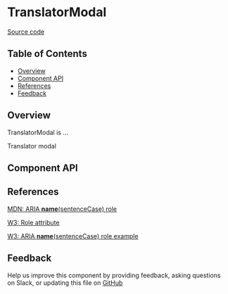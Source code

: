 
# TranslatorModal

[Source code](https://github.com/leemonade/bubbles/tree/main/packages/components/leemons/multilanguage/TranslatorModal)

## Table of Contents

<!-- START doctoc generated TOC please keep comment here to allow auto update -->
<!-- DON'T EDIT THIS SECTION, INSTEAD RE-RUN doctoc TO UPDATE -->

- [Overview](#overview)
- [Component API](#component-api)
- [References](#references)
- [Feedback](#feedback)

## Overview

TranslatorModal is ...

<ThemeProvider>
  <TranslatorModal>Translator modal</TranslatorModal>
</ThemeProvider>

## Component API

<Preview>
  <Story id="leemons-multilanguage-translator-modal--playground" />
</Preview>

<Props of={TranslatorModal} />

## References

[MDN: ARIA **name**(sentenceCase) role](https://developer.mozilla.org/en-US/docs/Web/Accessibility/ARIA/Roles/translator-modal_role)

[W3: Role attribute](https://www.w3.org/WAI/PF/HTML/wiki/RoleAttribute)

[W3: ARIA **name**(sentenceCase) role example](https://www.w3.org/TR/2016/WD-wai-aria-practices-1.1-20160317/examples/translator-modal/translator-modal.html)

## Feedback

Help us improve this component by providing feedback, asking questions on Slack, or updating this file on
[GitHub](https://github.com/leemonade/bubbles/edit/main/packages/components/leemons-multilanguage/TranslatorModal.mdx)
